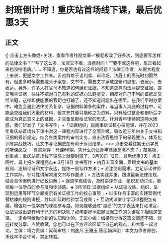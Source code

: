 # 封班倒计时！重庆站首场线下课，最后优惠3天
## 正文
☝ 点击上方头像或+关注，查看作者往期文章~“被老板改了好多次，到底要写怎样的法律文书？”“写了这么多，法官又不看，浪费时间！”“要不就这样吧，反正看起来也没啥毛病。”……不知道，你是否也有过这样的问题？法律工作者，从很大程度上来说，更是文字工作者。舌战群雄于谈判桌、辩论场、法庭上的高光时刻固然有，但更多时候需要埋头于案卷、文书中，需要文字承载逻辑和思想，去展示、去表达。另外，许多人打官司不知道如何组织证据，不知道怎样向法庭提交证据，提交哪些证据，往往不把对自己有利的证据向法庭提交，相反对自己不利的证据却交给法庭，这样即使能赢的官司也打输了，还不知道问题出在哪里。在我们平时办案中，难免会遇到法律关系复杂、证据材料繁多的案件，与当事人沟通的过程中，可能会交给我们大量的材料，但其充其量只能称之为资料，只有经过整合和剖析后才能成为真正意义上的证据，才具备呈献给法官的形式。针对青年律师的这两大困惑，我们研发了「文书写作」+「证据组织」民商事诉讼核心技能课，并在2023年重庆站首场线下课中对这一课程内容进行了全面升级，吸收近三年内关于文书和证据的最新规定，结合各类案件的审判实务，直击法官思维下的呈现要点，体系化训练实战技巧，让文书与证据更加有利于诉讼结果。>>> 点击查看往期无讼学员的听课感受：「真实测评：开课66期，凭什么仍让青年律师念念不忘？」敲黑板，划重点：重庆站首场线下课马上就要封班了，3月10日-12日，最后优惠3天！点击图片，马上报名课程亮点◈ 3月18日 文书写作 • 内容丰富全面，着眼文书的基本规则、逻辑论证和文字表达，提炼一般写作方法；• 关注使用需求，立足诉讼律师工作实际，针对性讲解常用文书写作要点；• 方法实践并重，跟进最新法律法规，结合具体案例进行细致讲解；• 强调学练结合，及时讲评作业，组织互动讨论，重视每一位学员的参与度和体验感。◈ 3月19日 证据组织 • 从证据收集、组织、呈现到运用等环节全面提示有关证据工作的核心事项；• 以多样且丰富的实践案例代替枯燥的规则讲授，并以此及时检验学习成果；• 互动式课堂让学习过程更加有趣，增强每一位学员的课程参与度。如何能够通过“漂亮”的文字表达来打动法官，让法官做出更有利于己方的判决呢？如何更好地把握证据工作的关键呢？相信这堂课，一定会带给你全新的认知和体验。无讼小编：如果您觉得这篇文章还不错，欢迎转发分享、点赞收藏，您也可以在下方评论区留下自己的观点，和大家一起讨论。主编：靖力责编：梁萌审核：刘逸凡 王雅玉 陈丽娟声明：本文为作者原创，未经本平台许可，禁止转载。